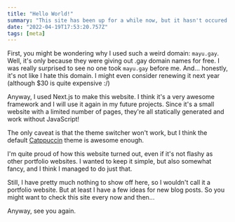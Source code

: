 ```yaml
---
title: "Hello World!"
summary: "This site has been up for a while now, but it hasn't occured to me until today to actually write a proper blog post."
date: "2022-04-19T17:53:20.757Z"
tags: [meta]
---
```


First, you might be wondering why I used such a weird domain: `mayu.gay`. Well, it's only because they were giving out .gay domain names for free. I was really surprised to see no one took `mayu.gay` before me. And... honestly, it's not like I hate this domain. I might even consider renewing it next year (although $30 is quite expensive :/)

Anyway, I used Next.js to make this website. I think it's a very awesome framework and I will use it again in my future projects. Since it's a small website with a limited number of pages, they're all statically generated and work without JavaScript!

The only caveat is that the theme switcher won't work, but I think the default [Catppuccin](https://github.com/catppuccin/catppuccin) theme is awesome enough.

I'm quite proud of how this website turned out, even if it's not flashy as other portfolio websites. I wanted to keep it simple, but also somewhat fancy, and I think I managed to do just that.

Still, I have pretty much nothing to show off here, so I wouldn't call it a portfolio website. But at least I have a few ideas for new blog posts. So you might want to check this site every now and then...

Anyway, see you again.
